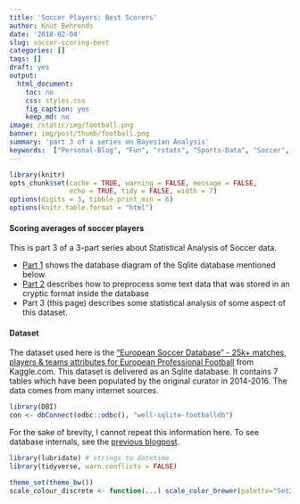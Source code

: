 ```yaml
---
title: 'Soccer Players: Best Scorers'
author: Knut Behrends
date: '2018-02-04'
slug: soccer-scoring-best
categories: []
tags: []
draft: yes
output:
  html_document:
    toc: no
    css: styles.css
    fig_caption: yes
    keep_md: no
image: /static/img/football.png
banner: img/post/thumb/football.png
summary: 'part 3 of a series on Bayesian Analysis'
keywords:  ["Personal-Blog", "Fun", "rstats", "Sports-Data", "Soccer", "XML"]   
---
```


```r
library(knitr)
opts_chunk$set(cache = TRUE, warning = FALSE, message = FALSE, 
               echo = TRUE, tidy = FALSE, width = 7)
options(digits = 3, tibble.print_min = 6)
options(knitr.table.format = "html") 
```

#### Scoring averages of soccer players

This is part 3 of a 3-part series about Statistical Analysis of Soccer data. 

- [Part 1](/post/2017/12/soccerdb-schema-diagrams/) shows the database diagram of the Sqlite database mentioned below.
- [Part 2](/post/2017/12/database/) describes how to preprocess some text data that was stored in an cryptic format inside the database
- Part 3  (this page)  describes some statistical analysis of some aspect of this dataset.

#### Dataset 


The dataset used here is the ["European Soccer Database" - 25k+ matches, players & teams attributes for European Professional Football](https://www.kaggle.com/hugomathien/soccer/) from Kaggle.com. This dataset is delivered as an Sqlite database. It contains 7 tables which have been populated by the original curator in 2014-2016.
The data comes from many internet sources.

```r

library(DBI)
con <- dbConnect(odbc::odbc(), "well-sqlite-footballdb")

```
For the sake of brevity, I cannot repeat this information here. To see database internals, see the [previous blogpost](/post/2017/12/soccerdb-schema-diagrams/). 

```r
library(lubridate) # strings to datetime
library(tidyverse, warn.conflicts = FALSE)

theme_set(theme_bw())
scale_colour_discrete <- function(...) scale_color_brewer(palette="Set2")
```


```r

```

